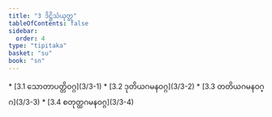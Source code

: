 ```yaml
---
title: "3 ဒိဋ္ဌိသံယုတ္တ"
tableOfContents: false
sidebar:
  order: 4
type: "tipitaka"
basket: "su"
book: "sn"
---
```



<DynamicBreadcrumb />



<TableOfContents book="sn" section="3">
* [3.1 သောတာပတ္တိဝဂ္ဂ](3/3-1)
* [3.2 ဒုတိယဂမနဝဂ္ဂ](3/3-2)
* [3.3 တတိယဂမနဝဂ္ဂ](3/3-3)
* [3.4 စတုတ္ထဂမနဝဂ္ဂ](3/3-4)
</TableOfContents>